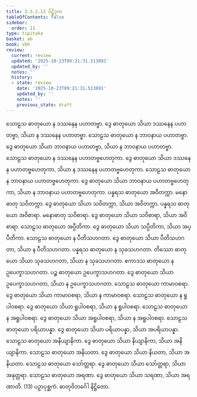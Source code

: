 ```yaml
---
title: 3.3.2.13 ပိဋ္ဌိဒုက
tableOfContents: false
sidebar:
  order: 11
type: tipitaka
basket: ab
book: vbh
review:
  current: review
  updated: '2025-10-23T09:21:31.513891'
  updated_by: ''
  notes: ''
  history:
  - state: review
    date: '2025-10-23T09:21:31.513891'
    updated_by: ''
    notes: ''
    previous_state: draft
---
```



<ReviewStatus review={frontmatter.review} showDetails={true} />

<HypothesisAnnotation frontmatter={frontmatter} />

<DynamicBreadcrumb />

<Paragraph number="709" book="vbh">
သောဠသ ဓာတုယော န ဒဿနေန ပဟာတဗ္ဗာ. ဒွေ ဓာတုယော သိယာ ဒဿနေန ပဟာတဗ္ဗာ, သိယာ န ဒဿနေန ပဟာတဗ္ဗာ. သောဠသ ဓာတုယော န ဘာဝနာယ ပဟာတဗ္ဗာ. ဒွေ ဓာတုယော သိယာ ဘာဝနာယ ပဟာတဗ္ဗာ, သိယာ န ဘာဝနာယ ပဟာတဗ္ဗာ. သောဠသ ဓာတုယော န ဒဿနေန ပဟာတဗ္ဗဟေတုကာ. ဒွေ ဓာတုယော သိယာ ဒဿနေန ပဟာတဗ္ဗဟေတုကာ, သိယာ န ဒဿနေန ပဟာတဗ္ဗဟေတုကာ. သောဠသ ဓာတုယော န ဘာဝနာယ ပဟာတဗ္ဗဟေတုကာ. ဒွေ ဓာတုယော သိယာ ဘာဝနာယ ပဟာတဗ္ဗဟေတုကာ, သိယာ န ဘာဝနာယ ပဟာတဗ္ဗဟေတုကာ.
</Paragraph>

<Paragraph number="710" book="vbh">
ပန္နရသ ဓာတုယော အဝိတက္ကာ. မနောဓာတု သဝိတက္ကာ. ဒွေ ဓာတုယော သိယာ သဝိတက္ကာ, သိယာ အဝိတက္ကာ. ပန္နရသ ဓာတုယော အဝိစာရာ. မနောဓာတု သဝိစာရာ. ဒွေ ဓာတုယော သိယာ သဝိစာရာ, သိယာ အဝိစာရာ. သောဠသ ဓာတုယော အပ္ပီတိကာ. ဒွေ ဓာတုယော သိယာ သပ္ပီတိကာ, သိယာ အပ္ပီတိကာ. သောဠသ ဓာတုယော န ပီတိသဟဂတာ. ဒွေ ဓာတုယော သိယာ ပီတိသဟဂတာ, သိယာ န ပီတိသဟဂတာ. ပန္နရသ ဓာတုယော န သုခသဟဂတာ. တိဿော ဓာတုယော သိယာ သုခသဟဂတာ, သိယာ န သုခသဟဂတာ. ဧကာဒသ ဓာတုယော န ဥပေက္ခာသဟဂတာ. ပဉ္စ ဓာတုယော ဥပေက္ခာသဟဂတာ. ဒွေ ဓာတုယော သိယာ ဥပေက္ခာသဟဂတာ, သိယာ န ဥပေက္ခာသဟဂတာ.
</Paragraph>

<Paragraph number="711" book="vbh">
သောဠသ ဓာတုယော ကာမာဝစရာ. ဒွေ ဓာတုယော သိယာ ကာမာဝစရာ, သိယာ န ကာမာဝစရာ. သောဠသ ဓာတုယော န ရူပါဝစရာ. ဒွေ ဓာတုယော သိယာ ရူပါဝစရာ, သိယာ န ရူပါဝစရာ. သောဠသ ဓာတုယော န အရူပါဝစရာ. ဒွေ ဓာတုယော သိယာ အရူပါဝစရာ, သိယာ န အရူပါဝစရာ. သောဠသ ဓာတုယော ပရိယာပန္နာ. ဒွေ ဓာတုယော သိယာ ပရိယာပန္နာ, သိယာ အပရိယာပန္နာ. သောဠသ ဓာတုယော အနိယျာနိကာ. ဒွေ ဓာတုယော သိယာ နိယျာနိကာ, သိယာ အနိယျာနိကာ. သောဠသ ဓာတုယော အနိယတာ. ဒွေ ဓာတုယော သိယာ နိယတာ, သိယာ အနိယတာ. သောဠသ ဓာတုယော သော်တ္တရာ. ဒွေ ဓာတုယော သိယာ သော်တ္တရာ, သိယာ အနုတ္တရာ. သောဠသ ဓာတုယော အရဏာ. ဒွေ ဓာတုယော သိယာ သရဏာ, သိယာ အရဏာတိ. (13)

</Paragraph>

<Paragraph number="712" type="center" book="vbh">
ပဉှာပုစ္ဆကံ.



</Paragraph>

<Paragraph number="713" type="center" book="vbh">
ဓာတုဝိဘင်္ဂေါ နိဋ္ဌိတော.
</Paragraph>